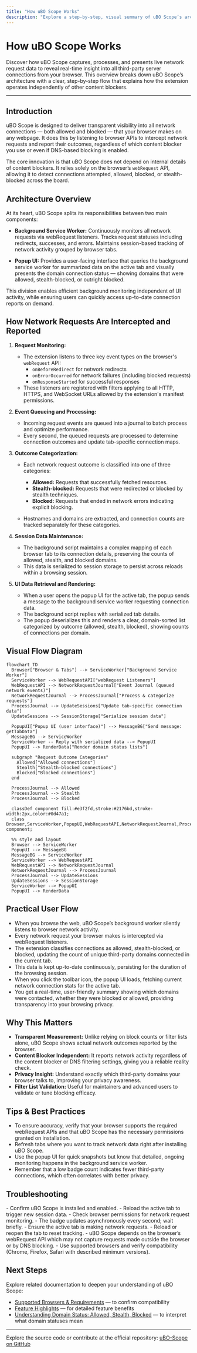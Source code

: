 ```yaml
---
title: "How uBO Scope Works"
description: "Explore a step-by-step, visual summary of uBO Scope’s architecture. See how network requests are intercepted and reported—regardless of the content blocker in use—using browser APIs. Includes a mermaid diagram illustrating request flows, the division of background monitoring and popup UI, and how data is presented to the user."
---
```


# How uBO Scope Works

Discover how uBO Scope captures, processes, and presents live network request data to reveal real-time insight into all third-party server connections from your browser. This overview breaks down uBO Scope’s architecture with a clear, step-by-step flow that explains how the extension operates independently of other content blockers.

---

## Introduction

uBO Scope is designed to deliver transparent visibility into all network connections — both allowed and blocked — that your browser makes on any webpage. It does this by listening to browser APIs to intercept network requests and report their outcomes, regardless of which content blocker you use or even if DNS-based blocking is enabled.

The core innovation is that uBO Scope does not depend on internal details of content blockers. It relies solely on the browser’s `webRequest` API, allowing it to detect connections attempted, allowed, blocked, or stealth-blocked across the board.


## Architecture Overview

At its heart, uBO Scope splits its responsibilities between two main components:

- **Background Service Worker:** Continuously monitors all network requests via webRequest listeners. Tracks request statuses including redirects, successes, and errors. Maintains session-based tracking of network activity grouped by browser tabs.

- **Popup UI:** Provides a user-facing interface that queries the background service worker for summarized data on the active tab and visually presents the domain connection status — showing domains that were allowed, stealth-blocked, or outright blocked.

This division enables efficient background monitoring independent of UI activity, while ensuring users can quickly access up-to-date connection reports on demand.


## How Network Requests Are Intercepted and Reported

1. **Request Monitoring:**
   - The extension listens to three key event types on the browser's `webRequest` API:
     - `onBeforeRedirect` for network redirects
     - `onErrorOccurred` for network failures (including blocked requests)
     - `onResponseStarted` for successful responses
   - These listeners are registered with filters applying to all HTTP, HTTPS, and WebSocket URLs allowed by the extension's manifest permissions.

2. **Event Queueing and Processing:**
   - Incoming request events are queued into a journal to batch process and optimize performance.
   - Every second, the queued requests are processed to determine connection outcomes and update tab-specific connection maps.

3. **Outcome Categorization:**
   - Each network request outcome is classified into one of three categories:
     - **Allowed:** Requests that successfully fetched resources.
     - **Stealth-blocked:** Requests that were redirected or blocked by stealth techniques.
     - **Blocked:** Requests that ended in network errors indicating explicit blocking.

   - Hostnames and domains are extracted, and connection counts are tracked separately for these categories.

4. **Session Data Maintenance:**
   - The background script maintains a complex mapping of each browser tab to its connection details, preserving the counts of allowed, stealth, and blocked domains.
   - This data is serialized to session storage to persist across reloads within a browsing session.

5. **UI Data Retrieval and Rendering:**
   - When a user opens the popup UI for the active tab, the popup sends a message to the background service worker requesting connection data.
   - The background script replies with serialized tab details.
   - The popup deserializes this and renders a clear, domain-sorted list categorized by outcome (allowed, stealth, blocked), showing counts of connections per domain.


## Visual Flow Diagram

```mermaid
flowchart TD
  Browser["Browser & Tabs"] --> ServiceWorker["Background Service Worker"]
  ServiceWorker --> WebRequestAPI["webRequest Listeners"]
  WebRequestAPI --> NetworkRequestJournal["Event Journal (queued network events)"]
  NetworkRequestJournal --> ProcessJournal["Process & categorize requests"]
  ProcessJournal --> UpdateSessions["Update tab-specific connection data"]
  UpdateSessions --> SessionStorage["Serialize session data"]

  PopupUI["Popup UI (user interface)"] --> MessageBG["Send message: getTabData"]
  MessageBG --> ServiceWorker
  ServiceWorker -- Reply with serialized data --> PopupUI
  PopupUI --> RenderData["Render domain status lists"]

  subgraph "Request Outcome Categories"
    Allowed["Allowed connections"]
    Stealth["Stealth-blocked connections"]
    Blocked["Blocked connections"]
  end

  ProcessJournal --> Allowed
  ProcessJournal --> Stealth
  ProcessJournal --> Blocked

  classDef component fill:#e3f2fd,stroke:#2176bd,stroke-width:2px,color:#0d47a1;
  class Browser,ServiceWorker,PopupUI,WebRequestAPI,NetworkRequestJournal,ProcessJournal,UpdateSessions,SessionStorage,MessageBG,RenderData component;

  %% style and layout
  Browser --> ServiceWorker
  PopupUI --> MessageBG
  MessageBG --> ServiceWorker
  ServiceWorker --> WebRequestAPI
  WebRequestAPI --> NetworkRequestJournal
  NetworkRequestJournal --> ProcessJournal
  ProcessJournal --> UpdateSessions
  UpdateSessions --> SessionStorage
  ServiceWorker --> PopupUI
  PopupUI --> RenderData

```


## Practical User Flow

- When you browse the web, uBO Scope’s background worker silently listens to browser network activity.
- Every network request your browser makes is intercepted via webRequest listeners.
- The extension classifies connections as allowed, stealth-blocked, or blocked, updating the count of unique third-party domains connected in the current tab.
- This data is kept up-to-date continuously, persisting for the duration of the browsing session.
- When you click the toolbar icon, the popup UI loads, fetching current network connection stats for the active tab.
- You get a real-time, user-friendly summary showing which domains were contacted, whether they were blocked or allowed, providing transparency into your browsing privacy.


## Why This Matters

- **Transparent Measurement:** Unlike relying on block counts or filter lists alone, uBO Scope shows actual network outcomes reported by the browser.
- **Content Blocker Independent:** It reports network activity regardless of the content blocker or DNS filtering settings, giving you a reliable reality check.
- **Privacy Insight:** Understand exactly which third-party domains your browser talks to, improving your privacy awareness.
- **Filter List Validation:** Useful for maintainers and advanced users to validate or tune blocking efficacy.


## Tips & Best Practices

- To ensure accuracy, verify that your browser supports the required webRequest APIs and that uBO Scope has the necessary permissions granted on installation.
- Refresh tabs where you want to track network data right after installing uBO Scope.
- Use the popup UI for quick snapshots but know that detailed, ongoing monitoring happens in the background service worker.
- Remember that a low badge count indicates fewer third-party connections, which often correlates with better privacy.


## Troubleshooting

<AccordionGroup title="Common Issues and Solutions">
<Accordion title="No Data Showing in Popup">
- Confirm uBO Scope is installed and enabled.
- Reload the active tab to trigger new session data.
- Check browser permissions for network request monitoring.
</Accordion>
<Accordion title="Badge Count Not Updating">
- The badge updates asynchronously every second; wait briefly.
- Ensure the active tab is making network requests.
- Reload or reopen the tab to reset tracking.
</Accordion>
<Accordion title="Connections Missing Despite Using Another Content Blocker">
- uBO Scope depends on the browser’s webRequest API which may not capture requests made outside the browser or by DNS blocking.
- Use supported browsers and verify compatibility (Chrome, Firefox, Safari with described minimum versions).
</Accordion>
</AccordionGroup>


## Next Steps

Explore related documentation to deepen your understanding of uBO Scope:

- [Supported Browsers & Requirements](../../getting-started/installation-basics/supported-platforms-requirements) — to confirm compatibility
- [Feature Highlights](../feature-highlights) — for detailed feature benefits
- [Understanding Domain Status: Allowed, Stealth, Blocked](../../guides/interpreting-results/understanding-domain-status) — to interpret what domain statuses mean


---

Explore the source code or contribute at the official repository: [uBO-Scope on GitHub](https://github.com/gorhill/uBO-Scope)

